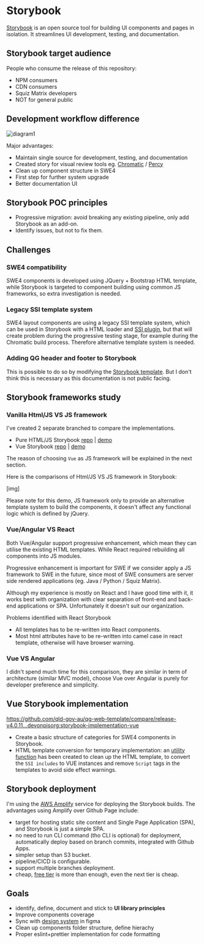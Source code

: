 

<Meta title="POC 1: Storybook" />

# Storybook

[Storybook](https://storybook.js.org/) is an open source tool for building UI components and pages in isolation. It streamlines UI development, testing, and documentation.

## Storybook target audience

People who consume the release of this repository:
- NPM consumers
- CDN consumers
- Squiz Matrix developers
- NOT for general public

## Development workflow difference

![diagram1](/diagram1.png)

Major advantages:
- Maintain single source for development, testing, and documentation
- Created story for visual review tools eg. [Chromatic](https://www.chromatic.com/) / [Percy](https://percy.io/)
- Clean up component structure in SWE4
- First step for further system upgrade
- Better documentation UI

## Storybook POC principles

- Progressive migration: avoid breaking any existing pipeline, only add Storybook as an add-on.
- Identify issues, but not to fix them.

## Challenges

### SWE4 compatibility

SWE4 components is developed using JQuery + Bootstrap HTML template, while Storybook is targeted to component building using common JS frameworks, so extra investigation is needed.

### Legacy SSI template system

SWE4 layout components are using a legacy SSI template system, which can be used in Storybook with a HTML loader and [SSI plugin](https://github.com/SylRob/webpack-ssi-include-loader), but that will create problem during the progressive testing stage, for example during the Chromatic build process. Therefore alternative template system is needed.

### Adding QG header and footer to Storybook

This is possible to do so by modifying the [Storybook template](https://github.com/devonpisorg/qg-web-template/blob/storybook-implementation-vue/.storybook/previewMainTemplate.ejs). But I don't think this is necessary as this documentation is not public facing.

## Storybook frameworks study

### Vanilla Html/JS VS JS framework

I've created 2 separate branched to compare the implementations.

- Pure HTML/JS Storybook [repo](https://github.com/devonpisorg/qg-web-template/tree/storybook-implemnetation) | [demo]()
- Vue Storybook [repo](https://github.com/devonpisorg/qg-web-template/tree/storybook-implementation-vue) | [demo](https://storybook-implementation-vue.dy0t2hdb9pg0n.amplifyapp.com/)

The reason of choosing `Vue` as JS framework will be explained in the next section.

Here is the comparisons of Html/JS VS JS framework in Storybook:

[img]

Please note for this demo, JS framework only to provide an alternative template system to build the components, it doesn't affect any functional logic which is defined by jQuery.

### Vue/Angular VS React

Both Vue/Angular support progressive enhancement, which mean they can utilise the existing HTML templates. While React required rebuilding all components into JS modules.

Progressive enhancement is important for SWE if we consider apply a JS framework to SWE in the future, since most of SWE consumers are server side rendered applications (eg. Java / Python / Squiz Matrix).

Although my experience is mostly on React and I have good time with it, it works best with organization with clear separation of front-end and back-end applications or SPA. Unfortunately it doesn't suit our organization.

Problems identified with React Storybook
- All templates has to be re-written into React components.
- Most html attributes have to be re-written into camel case in react template, otherwise will have browser warning.

### Vue VS Angular

I didn't spend much time for this comparison, they are similar in term of architecture (similar MVC model), choose Vue over Angular is purely for developer preference and simplicity.

## Vue Storybook implementation

https://github.com/qld-gov-au/qg-web-template/compare/release-v4.0.11...devonpisorg:storybook-implementation-vue

- Create a basic structure of categories for SWE4 components in Storybook.
- HTML template conversion for temporary implementation: an [utility function](https://github.com/devonpisorg/qg-web-template/blob/storybook-implementation-vue/src/stories/utils.js) has been created to clean up the HTML template, to convert the `SSI includes` to VUE instances and remove `Script` tags in the templates to avoid side effect warnings.

## Storybook deployment

I'm using the [AWS Amplify](https://aws.amazon.com/amplify/) service for deploying the Storybook builds.
The advantages using Amplify over Github Page include:

- target for hosting static site content and Single Page Application (SPA), and Storybook is just a simple SPA.
- no need to run CLI command (tho CLI is optional) for deployment, automatically deploy based on branch commits, integrated with Github Apps.
- simpler setup than S3 bucket.
- pipeline/CICD is configurable.
- support multiple branches deployment.
- cheap, [free tier](https://aws.amazon.com/amplify/pricing/?nc=sn&loc=4) is more than enough, even the next tier is cheap.

## Goals

- identify, define, document and stick to **UI library principles**
- Improve components coverage
- Sync with [design system](https://www.figma.com/file/veO6GlWUx6rVmMeo9vPECS/SWE-UI-Kit?node-id=109%3A8315) in figma
- Clean up components folder structure, define hierachy
- Proper eslint+prettier implementation for code formatting
